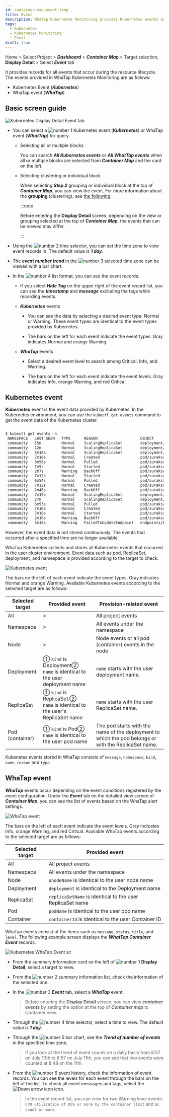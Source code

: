 ```yaml
---
id: container-map-event-temp
title: Event
description: WhaTap Kubernetes Monitoring provides Kubernetes events and WhaTap events.
tags:
  - Kubernetes
  - Kubernetes Monitoring
  - Event
draft: true
---
```


Home > Select Project > **_Dashboard_** > **_Container Map_** > Target selection, **Display Detail** > Select **_Event_** tab

It provides records for all events that occur during the resource lifecycle. The events provided in WhaTap Kubernetes Monitoring are as follows:

-   Kubernetes Event (**_Kubernetes_**)
-   WhaTap event (**_WhaTap_**)

## Basic screen guide

![Kubernetes Display Detail Event tab](/img/k8s-event-default3.png)

-   You can select a ![number 1](/img/number-01.png) Kubernetes event (**_Kubernetes_**) or WhaTap event (**_WhatTap_**) for query. 

    -   Selecting all or multiple blocks

        You can search **_All Kubernetes events_** or **_All WhatTap events_** when all or multiple blocks are selected from **_Container Map_** and the card on the left.

    -   Selecting clustering or individual block

        When selecting **_Step 2_** grouping or individual block at the top of **_Container Map_**, you can view the event. For more information about the **grouping** (clustering), see [the following](container-group).

        :::note

        Before entering the **Display Detail** screen, depending on the view or grouping selected at the top of **_Container Map_**, the events that can be viewed may differ.

        :::

-   Using the ![number 2](/img/number-02.png) time selector, you can set the time zone to view event records in. The default value is **_1 day_**.

-   The **_event number trend_** in the ![number 3](/img/number-03.png) selected time zone can be viewed with a bar chart. 

-   In the ![number 4](/img/number-04.png) list format, you can see the event records. 

    -   If you select **_Hide Tag_** on the upper right of the event record list, you can see the **_timestamp_** and **_message_** excluding the tags while recording events.

    -   **_Kubernetes_** events

        -   You can see the data by selecting a desired event type: <span class='k8s-normal'>Normal</span> or <span class='slow'>Warning</span>. These event types are identical to the event types provided by Kubernetes.

        -   The bars on the left for each event indicate the event types. Gray indicates <span class='k8s-normal'>Normal</span> and orange <span class='slow'>Warning</span>.

    -   **_WhaTap_** events

        -   Select a desired event level to search among <span class='vslow'>Critical</span>, <span class='k8s-normal'>Info</span>, and <span class='slow'>Warning</span>.

        -   The bars on the left for each event indicate the event levels. Gray indicates <span class='k8s-normal'>Info</span>, orange <span class='slow'>Warning</span>, and red <span class='vslow'>Critical</span>.

## Kubernetes event

**_Kubernetes_** event is the event data provided by Kubernetes. In the Kubernetes environment, you can use the `kubectl get events` command to get the event data of the Kubernetes cluster.

```bash

$ kubectl get events -A
 NAMESPACE   LAST SEEN   TYPE      REASON                   OBJECT                            MESSAGE
 community   15m         Normal    ScalingReplicaSet        deployment/baekdusan              Scaled up replica set baekdusan-59554d4859 to 5`
 community   12m         Normal    ScalingReplicaSet        deployment/suraksan               Scaled down replica set suraksan-66fc4bf889 to 3
 community   5m18s       Normal    ScalingReplicaSet        deployment/baekdusan              Scaled down replica set baekdusan-59554d4859 to 3
 community   7m10s       Normal    Created                  pod/suraksan-66fc4bf889-h2cw8     Created container suraksan
 community   6m56s       Normal    Pulled                   pod/suraksan-66fc4bf889-h2cw8     Container image "123456789123.dkr.ecr.ap-northeast-2.amazonaws.com/suraksan:0.48" already present on machine
 community   7m9s        Normal    Started                  pod/suraksan-66fc4bf889-h2cw8     Started container suraksan
 community   2m7s        Warning   BackOff                  pod/suraksan-66fc4bf889-h2cw8     Back-off restarting failed container
 community   7m12s       Normal    Started                  pod/suraksan-66fc4bf889-t27rp     Started container suraksan
 community   6m54s       Normal    Pulled                   pod/suraksan-66fc4bf889-t27rp     Container image "123456789123.dkr.ecr.ap-northeast-2.amazonaws.com/suraksan:0.48" already present on machine
 community   7m12s       Normal    Created                  pod/suraksan-66fc4bf889-t27rp     Created container suraksan
 community   2m46s       Warning   BackOff                  pod/suraksan-66fc4bf889-t27rp     Back-off restarting failed container
 community   7m19s       Normal    ScalingReplicaSet        deployment/mountain               Scaled up replica set mountain-6795bfbc54 to 5
 community   27m         Normal    ScalingReplicaSet        deployment/mountain               Scaled down replica set mountain-6795bfbc54 to 4
 community   6m53s       Normal    Pulled                   pod/suraksan-66fc4bf889-mjbsj     Container image "123456789123.dkr.ecr.ap-northeast-2.amazonaws.com/suraksan:0.48" already present on machine
 community   7m10s       Normal    Created                  pod/suraksan-66fc4bf889-mjbsj     Created container suraksan
 community   7m10s       Normal    Started                  pod/suraksan-66fc4bf889-mjbsj     Started container suraksan
 community   2m10s       Warning   BackOff                  pod/suraksan-66fc4bf889-mjbsj     Back-off restarting failed container
 community   5m18s       Warning   FailedToUpdateEndpoint   endpoints/baekdusan-svc           Failed to update endpoint community/baekdusan-svc: Operation cannot be fulfilled on endpoints "baekdusan-svc": the object has been modified; please apply your changes to the latest version and try again

```

However, the event data is not stored continuously. The events that occurred after a specified time are no longer available. 

WhaTap Kubernetes collects and stores all Kubernetes events that occurred in the user cluster environment. Event data such as pod, ReplicaSet, deployment, and namespace is provided according to the target to check.

![Kubernetes event](https://img.whatap.io/media/images/whatap_kubernetes_container_map_event_k8s.png)

The bars on the left of each event indicate the event types. Gray indicates <span class='k8s-normal'>Normal</span> and orange <span class='slow'>Warning</span>. Available Kubernetes events according to the selected target are as follows:

| Selected target      | Provided event                                                                  | Provision-related event                                                                              |
| -------------------- | ------------------------------------------------------------------------------- | ---------------------------------------------------------------------------------------------------- |
| All                  | >                                                                               | All project events                                                                                   |
| Namespace            | >                                                                               | All events under the namespace                                                                       |
| Node                 | >                                                                               | Node events or all pod (container) events in the node                                                |
| Deployment           | ① `kind` is Deployment② <br/>`name` is identical to the user deployment name    | `name` starts with the user deployment name.                                                         |
| ReplicaSet           | ① `kind` is ReplicaSet.② <br/>`name` is identical to the user's ReplicaSet name | `name` starts with the user ReplicaSet name.                                                         |
| Pod (container)      | ① `kind` is Pod② <br/>`name` is identical to the user pod name                  | The pod starts with the name of the deployment to which the pod belongs or with the ReplicaSet name. |

Kubenetes events stored in WhaTap consists of `message`, `namespace`, `kind`, `name`, `reason` and `type`.

## WhaTap event

**_WhaTap_** events occur depending on the event conditions registered by the event configuration. Under the **_Event_** tab on the detailed view screen of **_Container Map_**, you can see the list of events based on the WhaTap alert settings.

![WhaTap event](https://img.whatap.io/media/images/whatap_kubernetes_container_map_event_whatap.png)

The bars on the left of each event indicate the event levels. Gray indicates <span class='k8s-normal'>Info</span>, orange <span class='slow'>Warning</span>, and red <span class='vslow'>Critical</span>. Available WhaTap events according to the selected target are as follows:

| Selected target | Provided event                                            |
| --------------- | --------------------------------------------------------- |
| All             | All project events                                        |
| Namespace       | All events under the namespace                            |
| Node            | `onodeName` is identical to the user node name            |
| Deployment      | `deployment` is identical to the Deployment name          |
| ReplicaSet      | `replicaSetName` is identical to the user ReplicaSet name |
| Pod             | `podName` is identical to the user pod name               |
| Container       | `containerId` is identical to the user Container ID       |

WhaTap events consist of the items such as `message`, `status`, `title`, and `level`. The following example screen displays the **_WhatTap Container Event_** records.

![Kubernetes WhaTap Event sc](/img/k8s-container-event-wt.png)

-   From the summary information card on the left of ![number 1](/img/number-01.png) **Display Detail**, select a target to view.

-   From the ![number 2](/img/number-02.png) summary information list, check the information of the selected one.

-   In the ![number 3](/img/number-03.png) **_Event_** tab, select a **_WhaTap_** event. 

    > Before entering the **Display Detail** screen, you can view **_container events_** by setting the option at the top of **_Container map_** to Container view.

-   Through the ![number 4](/img/number-04.png) time selector, select a time to view. The default value is **_1 day_**.

-   Through the ![number 5](/img/number-05.png) bar chart, see the **_Trend of number of events_** in the specified time zone.

    > If you look at the trend of event counts on a daily basis from 8:57 on July 10th to 8:57 on July 11th, you can see that two events were counted at 8:48 on the 11th. 

-   From the ![number 6](/img/number-06.png) event history, check the information of event records. You can see the levels for each event through the bars on the left of the list. To check all event messages and tags, select the ![Down arrow icon](/img/ic-caret-down.svg) icon.

    > In the event record list, you can view for two <span class='slow'>Warning</span> level events: `CPU utilization of 85% or more by the container limit` and `GC count or more`. 

<!-- 

1 그룹 선택 시 각 전체 이벤트

2 블록/마이크로 블록 선택 시
  k8s 이벤트: 파드 이벤트/연관 이벤트
  와탭 이벤트: 컨테이너 이벤트

3 k9s 이벤트/와탭 이벤트 비교 안내 필요
  e.g. 파드 이벤트/연관 이벤트(k8s 이벤트) 및 컨테이너 이벤트(와탭 이벤트) 요소 기술 필요

4 로그와 마찬가지로 로그 검색 이동 기능 추후 제거 예정

5 디폴트 조회 기준 1일?

6 이벤트 수 추이 차트(로그 트렌드 바 차트랑 다르게 바 선택 시 구간 확인 안됨?)

-->
